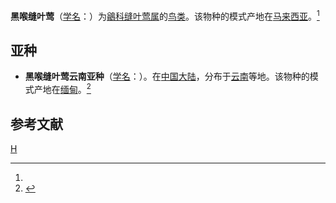 {{Speciesbox
| genus = Orthotomus
| species = atrogularis
| image = Dark-necked Tailorbird.jpg
| status = LC | status_system = IUCN3.1
| authority = Temminck<ref name='id3671'>{{cite web| url =http://www.bioinfo.cn/db05/BjdwSpecies.php?action=view&id=3671| title =黑喉缝叶莺| work =《中国动物物种编目数据库》| publisher =中国科学院微生物研究所| author =中国科学院动物研究所| accessdate =2009-04-04| archive-date =2013-12-03| archive-url =https://web.archive.org/web/20131203122335/http://www.bioinfo.cn/db05/BjdwSpecies.php?action=view| dead-url =yes}}</ref>, 1836
}}

'''黑喉缝叶莺'''（[[学名|学名]]：{{lang|la|''Orthotomus atrogularis''}}）为[[鶲科|鶲科]][[缝叶莺属|缝叶莺属]]的[[鸟类|鸟类]]。该物种的模式产地在[[马来西亚|马来西亚]]。<ref name='id3671'/>

== 亚种 ==
* '''黑喉缝叶莺云南亚种'''（[[学名|学名]]：{{lang|la|''Orthotomus atrogularis nitidus''}}）。在[[中国大陆|中国大陆]]，分布于[[云南|云南]]等地。该物种的模式产地在[[缅甸|缅甸]]。<ref name='id3672'>{{cite web| url =http://www.bioinfo.cn/db05/BjdwSpecies.php?action=view&id=3672| title =黑喉缝叶莺云南亚种| work =《中国动物物种编目数据库》| publisher =中国科学院微生物研究所| author =中国科学院动物研究所| accessdate =2009-04-04| deadurl =yes| archiveurl =https://web.archive.org/web/20160305072532/http://www.bioinfo.cn/db05/BjdwSpecies.php?action=view&id=3672| archivedate =2016-03-05}}</ref>

== 参考文献 ==
{{reflist}}

{{Taxonbar}}

[[Category:缝叶莺属|H]]